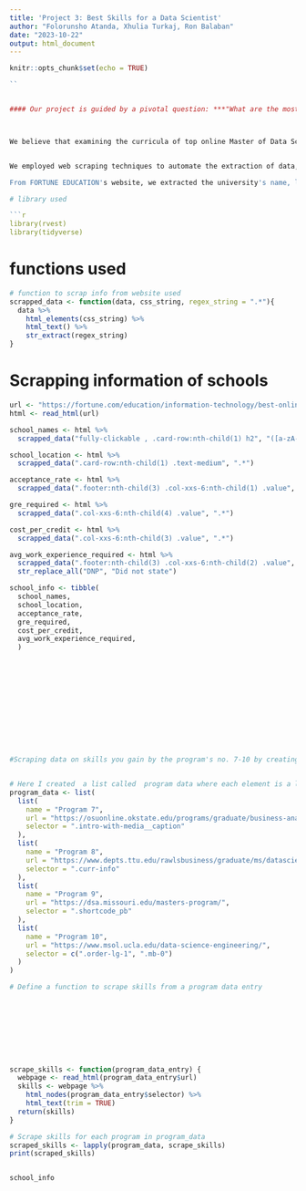 ---
title: 'Project 3: Best Skills for a Data Scientist'
author: "Folorunsho Atanda, Xhulia Turkaj, Ron Balaban"
date: "2023-10-22"
output: html_document
---

```{r setup, include=FALSE}
knitr::opts_chunk$set(echo = TRUE)

``


#### Our project is guided by a pivotal question: ***"What are the most crucial data science skills?"*** To answer this question effectively, we have chosen a method that offers unique insights.



We believe that examining the curricula of top online Master of Data Science programs at 23 universities is an ideal approach. These programs are meticulously designed to equip students with the skills and knowledge needed to excel in the field. By scrutinizing what these respected institutions prioritize, we gain a deep understanding of the skills that form the backbone of data science success.


We employed web scraping techniques to automate the extraction of data, capturing general information about the top 23 online Master's in Data Science programs. This data forms the foundation of the first table in our relational database.

From FORTUNE EDUCATION's website, we extracted the university's name, location, credit cost, and GRE requirements. While examining the URLs associated with the rankings, we discovered that some led to different programs within the same university. To address this, we manually retrieved the URLs for each program's overview website and then integrated them with the remaining information gathered through web scraping. 

# library used

```{r}
library(rvest)
library(tidyverse)
```

# functions used

```{r}
# function to scrap info from website used
scrapped_data <- function(data, css_string, regex_string = ".*"){
  data %>% 
    html_elements(css_string) %>% 
    html_text() %>% 
    str_extract(regex_string)
}
```

# Scrapping information of schools
```{r}
url <- "https://fortune.com/education/information-technology/best-online-masters-in-data-science/"
html <- read_html(url)

school_names <- html %>% 
  scrapped_data("fully-clickable , .card-row:nth-child(1) h2", "([a-zA-Z]+\ ?){1,}")

school_location <- html %>% 
  scrapped_data(".card-row:nth-child(1) .text-medium", ".*")

acceptance_rate <- html %>% 
  scrapped_data(".footer:nth-child(3) .col-xxs-6:nth-child(1) .value", ".*")

gre_required <- html %>% 
  scrapped_data(".col-xxs-6:nth-child(4) .value", ".*")

cost_per_credit <- html %>% 
  scrapped_data(".col-xxs-6:nth-child(3) .value", ".*")

avg_work_experience_required <- html %>% 
  scrapped_data(".footer:nth-child(3) .col-xxs-6:nth-child(2) .value", ".*") %>% 
  str_replace_all("DNP", "Did not state")

school_info <- tibble(
  school_names, 
  school_location, 
  acceptance_rate, 
  gre_required,
  cost_per_credit,
  avg_work_experience_required,
  )













#Scraping data on skills you gain by the program's no. 7-10 by creating a function that scrapes the text data from each url and given css selector 


# Here I created  a list called  program data where each element is a list containing URL and selector
program_data <- list(
  list(
    name = "Program 7",
    url = "https://osuonline.okstate.edu/programs/graduate/business-analytics-master-of-science.html",
    selector = ".intro-with-media__caption"
  ),
  list(
    name = "Program 8",
    url = "https://www.depts.ttu.edu/rawlsbusiness/graduate/ms/datascience/",
    selector = ".curr-info"
  ),
  list(
    name = "Program 9",
    url = "https://dsa.missouri.edu/masters-program/",
    selector = ".shortcode_pb"
  ),
  list(
    name = "Program 10",
    url = "https://www.msol.ucla.edu/data-science-engineering/",
    selector = c(".order-lg-1", ".mb-0")
  )
)

# Define a function to scrape skills from a program data entry





  
  
  
  
scrape_skills <- function(program_data_entry) {
  webpage <- read_html(program_data_entry$url)
  skills <- webpage %>%
    html_nodes(program_data_entry$selector) %>%
    html_text(trim = TRUE)
  return(skills)
}

# Scrape skills for each program in program_data
scraped_skills <- lapply(program_data, scrape_skills)
print(scraped_skills)


school_info
```

